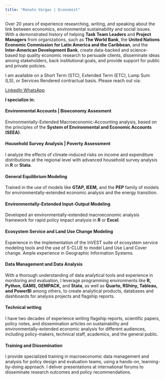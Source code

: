 ```yaml
---
title: "Renato Vargas | Economist"
---
```


Over 20 years of experience researching, writing, and speaking about the link between economics, environmental sustainability and social issues. With a demonstrated history of helping **Task Team Leaders** and **Project Managers** from organizations, such as **The World Bank**, the **United Nations Economic Commission for Latin America and the Caribbean**, and the **Inter-American Development Bank**, create data-backed and science-based top quality economic research to persuade clients, disseminate ideas among stakeholders, back institutional goals, and provide support for public and private policies.

I am available on a Short Term (STC), Extended Term (ETC), Lump Sum (LS), or Services Rendered contractual basis. Please reach out via:

<a class="btn btn-primary btn-lg" href="https://www.linkedin.com/in/revargas/" role="button"> LinkedIn </a>
<a class="btn btn-success btn-lg" href="https://wa.me/50251556635" role="button">WhatsApp</a>


**I specialize in:**

<div class="alert alert-light" role="alert">
  <h4 class="alert-heading">**Environmental Accounts | Bioeconomy Assesment**</h4>
  <p>Environmentally-Extended Macroeconomic-Accounting analysis, based on the principles of the **System of Environmental and Economic Accounts (SEEA)**.</p>
</div>

<div class="alert alert-primary" role="alert">
  <h4 class="alert-heading">**Household Survey Analysis | Poverty Assessment**</h4>
  <p>I analyze the effects of climate-induced risks on income and expenditure distributions at the regional level with advanced household survey analysis in **R** or **Stata**.</p>
</div>

<div class="alert alert-light" role="alert">
  <h4 class="alert-heading">**General Equilibrium Modeling**</h4>
  <p>Trained in the use of models like **GTAP, IEEM,** and the **PEP** family of models for environmentally-extended economic analysis and the energy transition.</p>
</div>

<div class="alert alert-primary" role="alert">
  <h4 class="alert-heading">**Environmentally-Extended Input-Output Modeling**</h4>
  <p>Developed an environmentally-extended macroeconomic analysis framework for rapid policy impact analysis in **R** or **Excel**.</p>
</div>

<div class="alert alert-light" role="alert">
  <h4 class="alert-heading">**Ecosystem Service and Land Use Change Modeling**</h4>
  <p> Experience in the implementation of the InVEST suite of ecosystem service modeling tools and the use of S-CLUE to model Land Use Land Cover change. Ample experience in Geographic Information Systems.</p>
</div>

<div class="alert alert-primary" role="alert">
  <h4 class="alert-heading">**Data Management and Data Analysis**</h4>
  <p>With a thorough understanding of data analytical tools and experience in monitoring and evaluation, I leverage programming environments like **R, Python, GAMS, GEMPACK,** and **Stata**, as well as **Quarto, RShiny, Tableau, and PowerBI** among others, to create analytical products, databases and dashboards for analysis projects and flagship reports.</p>
</div>

<div class="alert alert-light" role="alert">
  <h4 class="alert-heading">**Technical writing**</h4>
  <p>I have two decades of experience writing flagship reports, scientific papers, policy notes, and dissemination articles on sustainability and environmentally-extended economic analysis for different audiences, including policy-makers, technical staff, academics, and the general public.</p>
</div>

<div class="alert alert-primary" role="alert">
  <h4 class="alert-heading">**Training and Dissemination**</h4>
  <p>I provide specialized training in macroeconomic data management and analysis for policy design and evaluation teams, using a hands-on, learning-by-doing approach. I deliver presentations at international forums to disseminate research outcomes and policy recommendations.</p>
</div>





